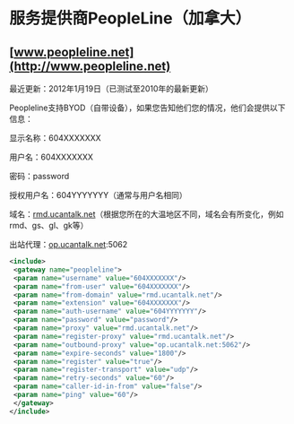 # 服务提供商PeopleLine（加拿大）

## [www.peopleline.net](http://www.peopleline.net)

最近更新：2012年1月19日（已测试至2010年的最新更新）

Peopleline支持BYOD（自带设备），如果您告知他们您的情况，他们会提供以下信息：

显示名称：604XXXXXXX

用户名：604XXXXXXX

密码：password

授权用户名：604YYYYYYY（通常与用户名相同）

域名：[rmd.ucantalk.net](http://rmd.ucantalk.net)（根据您所在的大温地区不同，域名会有所变化，例如rmd、gs、gl、gk等）

出站代理：[op.ucantalk.net](http://op.ucantalk.net):5062

```xml
<include>
 <gateway name="peopleline">
 <param name="username" value="604XXXXXXX"/>
 <param name="from-user" value="604XXXXXXX"/>
 <param name="from-domain" value="rmd.ucantalk.net"/>
 <param name="extension" value="604XXXXXXX"/>
 <param name="auth-username" value="604YYYYYYY"/>
 <param name="password" value="password"/>
 <param name="proxy" value="rmd.ucantalk.net"/>
 <param name="register-proxy" value="rmd.ucantalk.net"/>
 <param name="outbound-proxy" value="op.ucantalk.net:5062"/>
 <param name="expire-seconds" value="1800"/>
 <param name="register" value="true"/>
 <param name="register-transport" value="udp"/>
 <param name="retry-seconds" value="60"/>
 <param name="caller-id-in-from" value="false"/>
 <param name="ping" value="60"/>
 </gateway>
</include>
```